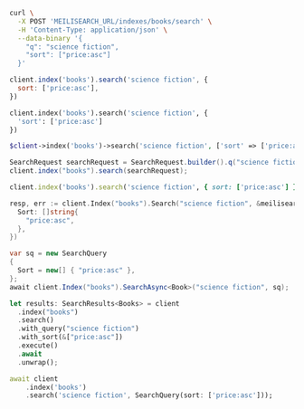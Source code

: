 <CodeGroup>

```bash cURL
curl \
  -X POST 'MEILISEARCH_URL/indexes/books/search' \
  -H 'Content-Type: application/json' \
  --data-binary '{
    "q": "science fiction",
    "sort": ["price:asc"]
  }'
```

```javascript JS
client.index('books').search('science fiction', {
  sort: ['price:asc'],
})
```

```python Python
client.index('books').search('science fiction', {
  'sort': ['price:asc']
})
```

```php PHP
$client->index('books')->search('science fiction', ['sort' => ['price:asc']]);
```

```java Java
SearchRequest searchRequest = SearchRequest.builder().q("science fiction").sort(new String[] {"price:asc"}).build();
client.index("books").search(searchRequest);
```

```ruby Ruby
client.index('books').search('science fiction', { sort: ['price:asc'] })
```

```go Go
resp, err := client.Index("books").Search("science fiction", &meilisearch.SearchRequest{
  Sort: []string{
    "price:asc",
  },
})
```

```csharp C#
var sq = new SearchQuery
{
  Sort = new[] { "price:asc" },
};
await client.Index("books").SearchAsync<Book>("science fiction", sq);
```

```rust Rust
let results: SearchResults<Books> = client
  .index("books")
  .search()
  .with_query("science fiction")
  .with_sort(&["price:asc"])
  .execute()
  .await
  .unwrap();
```

```dart Dart
await client
    .index('books')
    .search('science fiction', SearchQuery(sort: ['price:asc']));
```
</CodeGroup>